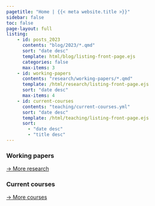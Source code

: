 ```yaml
---
pagetitle: "Home | {{< meta website.title >}}"
sidebar: false
toc: false
page-layout: full
listing:
    - id: posts_2023
      contents: "blog/2023/*.qmd"
      sort: "date desc"
      template: html/blog/listing-front-page.ejs
      categories: false
      max-items: 3
    - id: working-papers
      contents: "research/working-papers/*.qmd"
      template: /html/research/listing-front-page.ejs
      sort: "date desc"
      max-items: 4
    - id: current-courses
      contents: "teaching/current-courses.yml"
      sort: "date desc"
      template: /html/teaching/listing-front-page.ejs
      sort:
        - "date desc"
        - "title desc"
---
```


::: {.grid} :::

::: {.g-col-12 .g-col-md-8}

###
:::{#posts_2023}
:::

:::

::: {.g-col-12 .g-col-md-4}

### Working papers
:::{#working-papers}
:::
[→ More research](research/index.qmd)

### Current courses
:::{#current-courses}
:::
[→ More courses](teaching/index.qmd)

:::

:::


